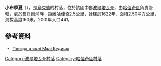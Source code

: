{{coord|50|19|21|N|34|1|44|E|scale:100000_region:UA|display=title}}

'''小布季夏'''（{{lang-uk|Малі Будища}}），是[[烏克蘭|烏克蘭]]的村落，位於該國中部[[波爾塔瓦州|波爾塔瓦州]]，由[[哈佳奇區|哈佳奇區]]負責管轄，處於[[普肖爾河|普肖爾河]]畔，距離[[哈佳奇|哈佳奇]]2.5公里，始建於1622年，面積2.50平方公里，海拔高度160米，2001年人口441。

==參考資料==
* [http://weather.in.ua/ua/poltavskaja/14760 Погода в селі Малі Будища] {{Wayback|url=http://weather.in.ua/ua/poltavskaja/14760 |date=20111219203418 }}

{{DEFAULTSORT:Малі Будища}}
[[Category:波爾塔瓦州村落|Category:波爾塔瓦州村落]]
[[Category:哈佳奇區村落|Category:哈佳奇區村落]]


{{Poltava-geo-stub}}